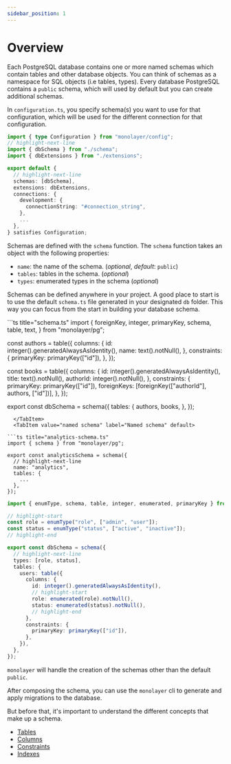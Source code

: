 ```yaml
---
sidebar_position: 1
---
```


# Overview

Each PostgreSQL database contains one or more named schemas which contain tables and other database objects.
You can think of schemas as a namespace for SQL objects (i.e tables, types).
Every database PostgreSQL contains a `public` schema, which will used by default but you can create additional schemas.

In `configuration.ts`, you specify schema(s) you want to use for that configuration, which will be used
for the different connection for that configuration.

```ts title="configuration.ts"
import { type Configuration } from "monolayer/config";
// highlight-next-line
import { dbSchema } from "./schema";
import { dbExtensions } from "./extensions";

export default {
  // highlight-next-line
  schemas: [dbSchema],
  extensions: dbExtensions,
  connections: {
    development: {
      connectionString: "#connection_string",
    },
    ...
  },
} satisfies Configuration;
```
Schemas are defined with the `schema` function. The `schema` function takes an object with the following properties:

- `name`: the name of the schema. (*optional*, *default*: `public`)
- `tables`: tables in the schema. (*optional*)
- `types`: enumerated types in the schema (*optional*)

Schemas can be defined anywhere in your project.
A good place to start is to use the default `schema.ts` file generated in your designated `db` folder.
This way you can focus from the start in building your database schema.

<Tabs>
  <TabItem value="default public schema" label="Public schema" default>
```ts title="schema.ts"
import { foreignKey, integer, primaryKey, schema, table, text, } from "monolayer/pg";

const authors = table({
  columns: {
    id: integer().generatedAlwaysAsIdentity(),
    name: text().notNull(),
  },
  constraints: {
    primaryKey: primaryKey(["id"]),
  },
});

const books = table({
  columns: {
    id: integer().generatedAlwaysAsIdentity(),
    title: text().notNull(),
    authorId: integer().notNull(),
  },
  constraints: {
    primaryKey: primaryKey(["id"]),
    foreignKeys: [foreignKey(["authorId"], authors, ["id"])],
  },
});

export const dbSchema = schema({
  tables: {
    authors,
    books,
  },
});
```
  </TabItem>
  <TabItem value="named schema" label="Named schema" default>

```ts title="analytics-schema.ts"
import { schema } from "monolayer/pg";

export const analyticsSchema = schema({
  // highlight-next-line
  name: "analytics",
  tables: {
    ...
  },
});
```
  </TabItem>

  <TabItem value="schema with types schema" label="Schema with enumerated types" default>

```ts title="schema.ts"
import { enumType, schema, table, integer, enumerated, primaryKey } from "monolayer/pg";

// highlight-start
const role = enumType("role", ["admin", "user"]);
const status = enumType("status", ["active", "inactive"]);
// highlight-end

export const dbSchema = schema({
  // highlight-next-line
  types: [role, status],
  tables: {
    users: table({
      columns: {
        id: integer().generatedAlwaysAsIdentity(),
        // highlight-start
        role: enumerated(role).notNull(),
        status: enumerated(status).notNull(),
        // highlight-end
      },
      constraints: {
        primaryKey: primaryKey(["id"]),
      },
    }),
  },
});
```
  </TabItem>
</Tabs>


`monolayer` will handle the creation of the schemas other than the default `public`.

After composing the schema, you can use the `monolayer` cli to generate and apply migrations
to the database.

But before that, it's important to understand the different concepts that make up a schema.

- [Tables](#tables)
- [Columns](#columns)
- [Constraints](#constraints)
- [Indexes](#indexes)
